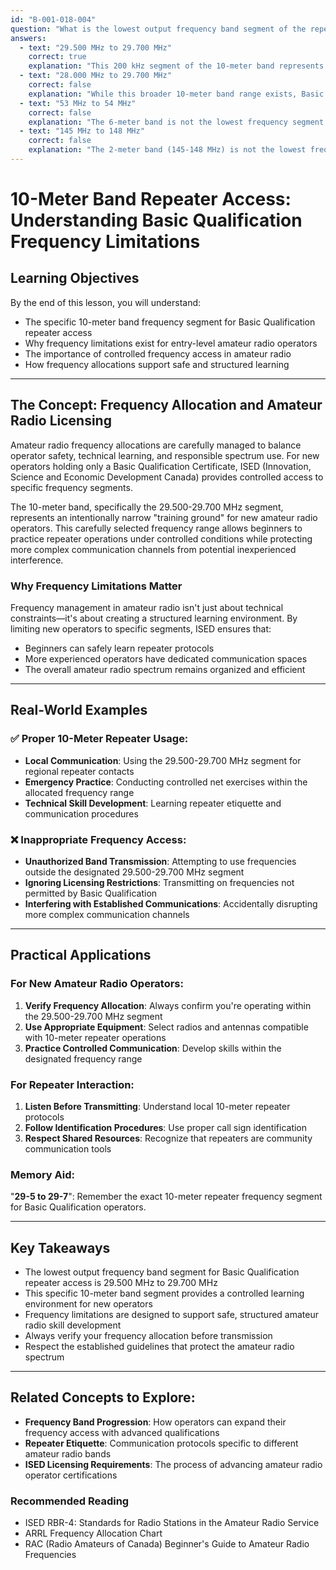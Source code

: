 ```yaml
---
id: "B-001-018-004"
question: "What is the lowest output frequency band segment of the repeaters that holders of an Amateur Radio Operator Certificate with only a Basic Qualification are allowed to use?"
answers:
  - text: "29.500 MHz to 29.700 MHz"
    correct: true
    explanation: "This 200 kHz segment of the 10-meter band represents the lowest frequency band segment where Basic Qualification amateur radio operators in Canada are permitted to use repeaters. This narrow frequency range allows new operators to gain experience with repeater operations while maintaining controlled access to more complex communication systems."
  - text: "28.000 MHz to 29.700 MHz"
    correct: false
    explanation: "While this broader 10-meter band range exists, Basic Qualification operators are specifically limited to the 29.500-29.700 MHz segment for repeater operations. Allowing access to the entire 28-29.7 MHz range would provide too much uncontrolled frequency access for entry-level operators."
  - text: "53 MHz to 54 MHz"
    correct: false
    explanation: "The 6-meter band is not the lowest frequency segment available to Basic Qualification operators for repeater use. While this band is accessible, it is not the correct answer to the specific question about the lowest repeater frequency segment."
  - text: "145 MHz to 148 MHz"
    correct: false
    explanation: "The 2-meter band (145-148 MHz) is not the lowest frequency segment, and while it is a popular band for amateur radio repeaters, it does not represent the lowest frequency band segment available to Basic Qualification operators."
---
```


# 10-Meter Band Repeater Access: Understanding Basic Qualification Frequency Limitations

## Learning Objectives
By the end of this lesson, you will understand:
- The specific 10-meter band frequency segment for Basic Qualification repeater access
- Why frequency limitations exist for entry-level amateur radio operators
- The importance of controlled frequency access in amateur radio
- How frequency allocations support safe and structured learning

---

## The Concept: Frequency Allocation and Amateur Radio Licensing

Amateur radio frequency allocations are carefully managed to balance operator safety, technical learning, and responsible spectrum use. For new operators holding only a Basic Qualification Certificate, ISED (Innovation, Science and Economic Development Canada) provides controlled access to specific frequency segments.

The 10-meter band, specifically the 29.500-29.700 MHz segment, represents an intentionally narrow "training ground" for new amateur radio operators. This carefully selected frequency range allows beginners to practice repeater operations under controlled conditions while protecting more complex communication channels from potential inexperienced interference.

### Why Frequency Limitations Matter

Frequency management in amateur radio isn't just about technical constraints—it's about creating a structured learning environment. By limiting new operators to specific segments, ISED ensures that:
- Beginners can safely learn repeater protocols
- More experienced operators have dedicated communication spaces
- The overall amateur radio spectrum remains organized and efficient

---

## Real-World Examples

### ✅ Proper 10-Meter Repeater Usage:
- **Local Communication**: Using the 29.500-29.700 MHz segment for regional repeater contacts
- **Emergency Practice**: Conducting controlled net exercises within the allocated frequency range
- **Technical Skill Development**: Learning repeater etiquette and communication procedures

### ❌ Inappropriate Frequency Access:
- **Unauthorized Band Transmission**: Attempting to use frequencies outside the designated 29.500-29.700 MHz segment
- **Ignoring Licensing Restrictions**: Transmitting on frequencies not permitted by Basic Qualification
- **Interfering with Established Communications**: Accidentally disrupting more complex communication channels

---

## Practical Applications

### For New Amateur Radio Operators:
1. **Verify Frequency Allocation**: Always confirm you're operating within the 29.500-29.700 MHz segment
2. **Use Appropriate Equipment**: Select radios and antennas compatible with 10-meter repeater operations
3. **Practice Controlled Communication**: Develop skills within the designated frequency range

### For Repeater Interaction:
1. **Listen Before Transmitting**: Understand local 10-meter repeater protocols
2. **Follow Identification Procedures**: Use proper call sign identification
3. **Respect Shared Resources**: Recognize that repeaters are community communication tools

### Memory Aid:
"**29-5 to 29-7**": Remember the exact 10-meter repeater frequency segment for Basic Qualification operators.

---

## Key Takeaways

- The lowest output frequency band segment for Basic Qualification repeater access is 29.500 MHz to 29.700 MHz
- This specific 10-meter band segment provides a controlled learning environment for new operators
- Frequency limitations are designed to support safe, structured amateur radio skill development
- Always verify your frequency allocation before transmission
- Respect the established guidelines that protect the amateur radio spectrum

---

## Related Concepts to Explore:
- **Frequency Band Progression**: How operators can expand their frequency access with advanced qualifications
- **Repeater Etiquette**: Communication protocols specific to different amateur radio bands
- **ISED Licensing Requirements**: The process of advancing amateur radio operator certifications

### Recommended Reading
- ISED RBR-4: Standards for Radio Stations in the Amateur Radio Service
- ARRL Frequency Allocation Chart
- RAC (Radio Amateurs of Canada) Beginner's Guide to Amateur Radio Frequencies